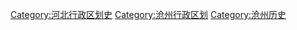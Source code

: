[[Category:河北行政区划史|Category:河北行政区划史]]
[[Category:沧州行政区划|Category:沧州行政区划]]
[[Category:沧州历史|Category:沧州历史]]